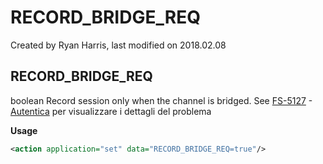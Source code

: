 
# RECORD_BRIDGE_REQ 

 Created by  Ryan Harris, last modified on 2018.02.08

## RECORD_BRIDGE_REQ

boolean Record session only when the channel is bridged. See [FS-5127](https://freeswitch.org/jira/browse/FS-5127?src=confmacro)  \-[Autentica](https://freeswitch.org/confluence/plugins/servlet/applinks/oauth/login-dance/authorize?applicationLinkID=c4b15fa3-ad57-3c05-af05-8c167cb92266) per visualizzare i dettagli del problema 

**Usage**

```xml
<action application="set" data="RECORD_BRIDGE_REQ=true"/>
```


